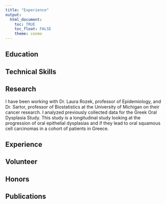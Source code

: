 ```yaml
---
title: "Experience"
output: 
  html_document:
    toc: TRUE
    toc_float: FALSE
    theme: cosmo
---
```


## Education

## Technical Skills

## Research
I have been working with Dr. Laura Rozek, professor of Epidemiology, and Dr. Sartor, professor of Biostatistics at the University of Michigan on their cancer research.  I analyzed previously collected data for the Greek Oral Dysplasia Study.  This study is a longitudinal study looking at the progression of oral epithelial dysplasias and if they lead to oral squamous cell carcinomas in a cohort of patients in Greece. 

## Experience

## Volunteer

## Honors

## Publications